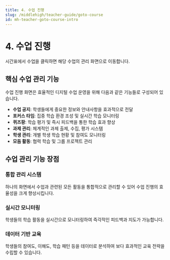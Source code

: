 ```yaml
---
title: 4. 수업 진행
slug: /middlehigh/teacher-guide/goto-course
id: mh-teacher-goto-course-intro
---
```



# 4. 수업 진행

시간표에서 수업을 클릭하면 해당 수업의 관리 화면으로 이동합니다.

## 핵심 수업 관리 기능

수업 진행 화면은 효율적인 디지털 수업 운영을 위해 다음과 같은 기능들로 구성되어 있습니다.

- **수업 공지**: 학생들에게 중요한 정보와 안내사항을 효과적으로 전달
- **포커스 타임**: 집중 학습 환경 조성 및 실시간 학습 모니터링
- **퀴즈팡**: 학습 평가 및 즉시 피드백을 통한 학습 효과 향상
- **과제 관리**: 체계적인 과제 출제, 수집, 평가 시스템
- **학생 관리**: 개별 학생 학습 현황 및 참여도 모니터링
- **모둠 활동**: 협력 학습 및 그룹 프로젝트 관리

## 수업 관리 기능 장점

### 통합 관리 시스템

하나의 화면에서 수업과 관련된 모든 활동을 통합적으로 관리할 수 있어 수업 진행의 효율성을 크게 향상시킵니다.

### 실시간 모니터링

학생들의 학습 활동을 실시간으로 모니터링하여 즉각적인 피드백과 지도가 가능합니다.

### 데이터 기반 교육

학생들의 참여도, 이해도, 학습 패턴 등을 데이터로 분석하여 보다 효과적인 교육 전략을 수립할 수 있습니다.
